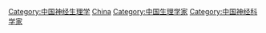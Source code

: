 [[Category:中国神经生理学|Category:中国神经生理学]]
[[Category:各国神经生理学家|China]]
[[Category:中国生理学家|Category:中国生理学家]]
[[Category:中国神经科学家|Category:中国神经科学家]]